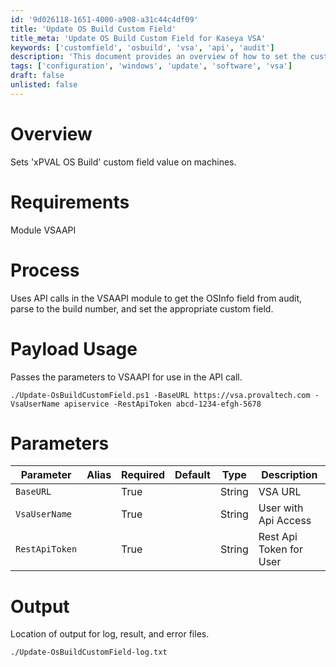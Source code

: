 ```yaml
---
id: '9d026118-1651-4000-a908-a31c44c4df09'
title: 'Update OS Build Custom Field'
title_meta: 'Update OS Build Custom Field for Kaseya VSA'
keywords: ['customfield', 'osbuild', 'vsa', 'api', 'audit']
description: 'This document provides an overview of how to set the custom field value for the OS Build on machines using the VSAAPI module. It includes requirements, process details, parameters for the script, and output information.'
tags: ['configuration', 'windows', 'update', 'software', 'vsa']
draft: false
unlisted: false
---
```

# Overview
Sets 'xPVAL OS Build' custom field value on machines.

# Requirements
Module VSAAPI

# Process
Uses API calls in the VSAAPI module to get the OSInfo field from audit, parse to the build number, and set the appropriate custom field.

# Payload Usage
Passes the parameters to VSAAPI for use in the API call.

```
./Update-OsBuildCustomField.ps1 -BaseURL https://vsa.provaltech.com -VsaUserName apiservice -RestApiToken abcd-1234-efgh-5678
```

# Parameters

| Parameter        | Alias | Required | Default | Type   | Description                |
|------------------|-------|----------|---------|--------|----------------------------|
| `BaseURL`       |       | True     |         | String | VSA URL                   |
| `VsaUserName`   |       | True     |         | String | User with Api Access      |
| `RestApiToken`  |       | True     |         | String | Rest Api Token for User   |

# Output
Location of output for log, result, and error files.

```
./Update-OsBuildCustomField-log.txt
```











